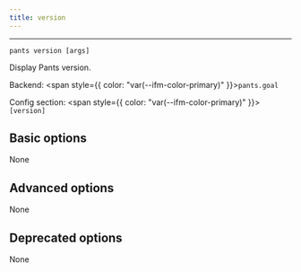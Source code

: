 ```yaml
---
title: version
---
```



---

```
pants version [args]
```

Display Pants version.

Backend: <span style={{ color: "var(--ifm-color-primary)" }}>`pants.goal`</span>

Config section: <span style={{ color: "var(--ifm-color-primary)" }}>`[version]`</span>

## Basic options

<span className={styles.options}>

None

## Advanced options

None

## Deprecated options

None

</span>